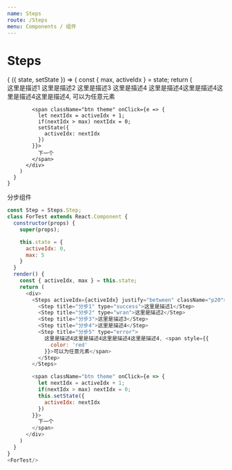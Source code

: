 ```yaml
---
name: Steps
route: /Steps
menu: Components / 组件
---
```



# Steps

<Props of={Steps} />

<Playground>
  <State initial={{
    activeIdx: 0,
    max: 5
  }}>
    {
      ({ state, setState }) => {
        const { max, activeIdx } = state;
        return (
          <div>
            <Steps activeIdx={activeIdx} justify="between" className="p20">
              <Step title="分步1" type="success">这里是描述1</Step>
              <Step title="分步2" type="wran">这里是描述2</Step>
              <Step title="分步3">这里是描述3</Step>
              <Step title="分步4">这里是描述4</Step>
              <Step title="分步5" type="error">
                这里是描述4这里是描述4这里是描述4这里是描述4, <span style={{
                  color: 'red'
                }}>可以为任意元素</span>
              </Step>
            </Steps>

            <span className="btn theme" onClick={e => {
              let nextIdx = activeIdx + 1;
              if(nextIdx > max) nextIdx = 0;
              setState({
                activeIdx: nextIdx
              })
            }}>
              下一个
            </span>
          </div>
        )
      }
    }
  </State>
</Playground>


分步组件

```js
const Step = Steps.Step;
class ForTest extends React.Component {
  constructor(props) {
    super(props);

    this.state = {
      activeIdx: 0,
      max: 5
    }
  }
  render() {
    const { activeIdx, max } = this.state;
    return (
      <div>
        <Steps activeIdx={activeIdx} justify="between" className="p20">
          <Step title="分步1" type="success">这里是描述1</Step>
          <Step title="分步2" type="wran">这里是描述2</Step>
          <Step title="分步3">这里是描述3</Step>
          <Step title="分步4">这里是描述4</Step>
          <Step title="分步5" type="error">
            这里是描述4这里是描述4这里是描述4这里是描述4, <span style={{
              color: 'red'
            }}>可以为任意元素</span>
          </Step>
        </Steps>

        <span className="btn theme" onClick={e => {
          let nextIdx = activeIdx + 1;
          if(nextIdx > max) nextIdx = 0;
          this.setState({
            activeIdx: nextIdx
          })
        }}>
          下一个
        </span>
      </div>
    )
  }
}
<ForTest/>
```
